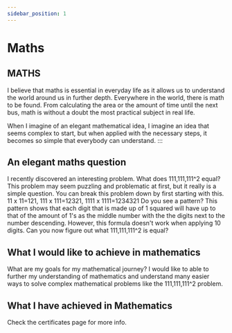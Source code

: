 ```yaml
---
sidebar_position: 1
---
```


# Maths

## MATHS


I believe that maths is essential in everyday life as it allows us to understand the world around us in further depth. Everywhere in the world, there is math to be found. From calculating the area or the amount of time until the next bus, math is without a doubt the most practical subject in real life.

When I imagine of an elegant mathematical idea, I imagine an idea that seems complex to start, but when applied with the necessary steps, it becomes so simple that everybody can understand.
:::

## An elegant maths question

I recently discovered an interesting problem. What does 111,111,111^2 equal?
This problem may seem puzzling and problematic at first, but it really is a simple question.
You can break this problem down by first starting with this. 
11 x 11=121, 111 x 111=12321, 1111 x 1111=1234321
Do you see a pattern?
This pattern shows that each digit that is made up of 1 squared will have up to that of the amount of 1's as the middle number with the the digits next to the number descending. However, this formula doesn't work when applying 10 digits.
Can you now figure out what 111,111,111^2 is equal?

## What I would like to achieve in mathematics 

What are my goals for my mathematical journey? I would like to able to further my understanding of mathematics and understand many easier ways to solve complex mathematical problems like the 111,111,111^2 problem.

## What I have achieved in Mathematics

Check the certificates page for more info.
